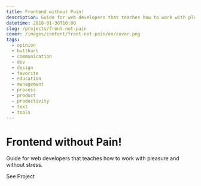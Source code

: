 ```yaml
---
title: Frontend without Pain!
description: Guide for web developers that teaches how to work with pleasure and without stress.
datetime: 2018-01-30T10:00
slug: /projects/front-not-pain
cover: /images/content/front-not-pain/en/cover.png
tags:
  - opinion
  - butthurt
  - communication
  - dev
  - design
  - favorite
  - education
  - management
  - process
  - product
  - productivity
  - text
  - tools
---
```


# Frontend without Pain!

Guide for web developers that teaches how to work with pleasure and without stress.

<Redirect to="https://github.com/bespoyasov/front-not-pain">See Project</Redirect>
